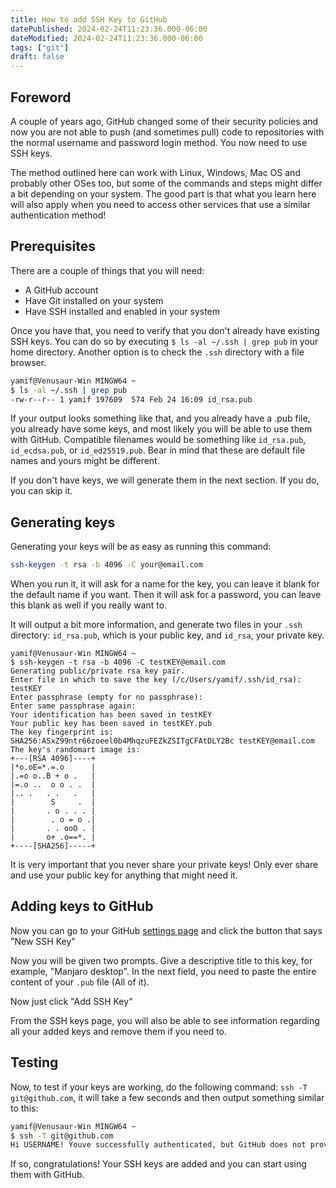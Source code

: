 ```yaml
---
title: How to add SSH Key to GitHub
datePublished: 2024-02-24T11:23:36.000-06:00
dateModified: 2024-02-24T11:23:36.000-06:00
tags: ["git"]
draft: false
---
```




## Foreword

A couple of years ago, GitHub changed some of their security policies and now you are not able to push (and sometimes pull) code to repositories with the normal username and password login method. You now need to use SSH keys.  

The method outlined here can work with Linux, Windows, Mac OS and probably other OSes too, but some of the commands and steps might differ a bit depending on your system. The good part is that what you learn here will also apply when you need to access other services that use a similar authentication method!

## Prerequisites

There are a couple of things that you will need:

- A GitHub account
- Have Git installed on your system
- Have SSH installed and enabled in your system

Once you have that, you need to verify that you don't already have existing SSH keys. You can do so by executing `$ ls -al ~/.ssh | grep pub` in your home directory. Another option is to check the `.ssh` directory with a file browser.

```bash
yamif@Venusaur-Win MINGW64 ~
$ ls -al ~/.ssh | grep pub
-rw-r--r-- 1 yamif 197609  574 Feb 24 16:09 id_rsa.pub
```

If your output looks something like that, and you already have a .pub file, you already have some keys, and most likely you will be able to use them with GitHub. Compatible filenames would be something like `id_rsa.pub`, `id_ecdsa.pub`, or `id_ed25519.pub`. Bear in mind that these are default file names and yours might be different.

If you don't have keys, we will generate them in the next section. If you do, you can skip it.

## Generating keys

Generating your keys will be as easy as running this command:

```bash
ssh-keygen -t rsa -b 4096 -C your@email.com
```
When you run it, it will ask for a name for the key, you can leave it blank for the default name if you want. Then it will ask for a password, you can leave this blank as well if you really want to.

It will output a bit more information, and generate two files in your `.ssh` directory: `id_rsa.pub`, which is your public key, and `id_rsa`, your private key.

```shell
yamif@Venusaur-Win MINGW64 ~
$ ssh-keygen -t rsa -b 4096 -C testKEY@email.com
Generating public/private rsa key pair.
Enter file in which to save the key (/c/Users/yamif/.ssh/id_rsa): testKEY
Enter passphrase (empty for no passphrase):
Enter same passphrase again:
Your identification has been saved in testKEY
Your public key has been saved in testKEY.pub
The key fingerprint is:
SHA256:ASxZ99ntr66zoeel0b4MhqzuFEZkZSITgCFAtDLY2Bc testKEY@email.com
The key's randomart image is:
+---[RSA 4096]----+
|*o.oE=*.=.o      |
|.=o o..B + o .   |
|=.o ..  o o . .  |
|.. .   . .   .   |
|        S     .  |
|       . o . . . |
|        . o = o .|
|       . . ooO . |
|       o+ .o==*. |
+----[SHA256]-----+
```


<Note>

It is very important that you never share your private keys!
Only ever share and use your public key for anything that might need it.

</Note>

## Adding keys to GitHub

Now you can go to your GitHub [settings page](https://github.com/settings/keys) and click the button that says "New SSH Key" 

<ImageWithCaption 
  src={button1}
  alt="Small screenshot of what you would see." 
  caption="This is where you have to click" 
/>

Now you will be given two prompts. Give a descriptive title to this key, for example, "Manjaro desktop". In the next field, you need to paste the entire content of your `.pub` file (All of it).

Now just click "Add SSH Key"

From the SSH keys page, you will also be able to see information regarding all your added keys and remove them if you need to.

## Testing

Now, to test if your keys are working, do the following command: `ssh -T git@github.com`, it will take a few seconds and then output something similar to this: 
```bash
yamif@Venusaur-Win MINGW64 ~
$ ssh -T git@github.com
Hi USERNAME! Youve successfully authenticated, but GitHub does not provide shell access.
```
If so, congratulations! Your SSH keys are added and you can start using them with GitHub.
